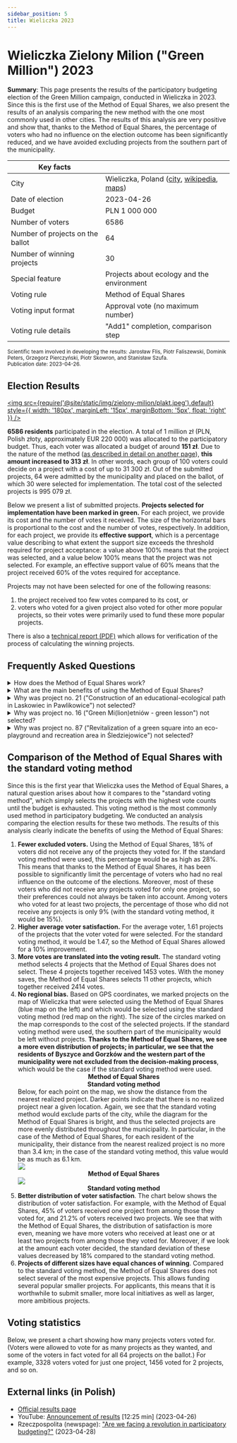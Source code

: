 ```yaml
---
sidebar_position: 5
title: Wieliczka 2023
---
```



# Wieliczka Zielony Milion ("Green Million") 2023

<head>
    <meta name="twitter:card" content="summary_large_image" />
    <meta name="twitter:title" content="Wieliczka Green Million - Vote Results" />
    <meta name="twitter:description" content="The participatory budget in Wieliczka used the Method of Equal Shares, which resulted in a better and fairer outcome for the municipality." />
    <meta name="twitter:image" content="https://equalshares.net/social/og-zielony-milion.jpg" />
    <meta property="og:type" content="article" />
    <meta property="og:image" content="https://equalshares.net/social/og-zielony-milion.jpg" />
    <meta property="og:title" content="Wieliczka Green Million - Vote Results" />
    <meta property="og:description" content="The participatory budget in Wieliczka used the Method of Equal Shares, which resulted in a better and fairer outcome for the municipality." />
</head>

<div class="summary">
<b>Summary</b>:
This page presents the results of the participatory budgeting election of the Green Million campaign, conducted in Wieliczka in 2023.
Since this is the first use of the Method of Equal Shares, we also present the results of an analysis comparing the new method with the one most commonly used in other cities.
The results of this analysis are very positive and show that, thanks to the Method of Equal Shares, the percentage of voters who had no influence on the election outcome has been significantly reduced,
and we have avoided excluding projects from the southern part of the municipality. 
</div>

| Key facts | |
| --- | --- |
| City | Wieliczka, Poland ([city](https://zb.wieliczka.eu/budzet-obywatelski), [wikipedia](https://en.wikipedia.org/wiki/Wieliczka), [maps](https://www.google.com/maps/place/Wieliczka,+Poland/@49.9875288,19.9637094,12z/)) |
| Date of election | 2023-04-26 |
| Budget | PLN 1 000 000 |
| Number of voters | 6586 |
| Number of projects on the ballot | 64 |
| Number of winning projects | 30 |
| Special feature | Projects about ecology and the environment |
| Voting rule | Method of Equal Shares |
| Voting input format | Approval vote (no maximum number) |
| Voting rule details | "Add1" completion, comparison step |

<small>
Scientific team involved in developing the results: Jarosław Flis, Piotr Faliszewski, Dominik Peters, Grzegorz Pierczyński, Piotr Skowron, and Stanisław Szufa.
<br/>
Publication date: 2023-04-26.
</small>

## Election Results

[<img src={require('@site/static/img/zielony-milion/plakt.jpeg').default} style={{ width: '180px', marginLeft: '15px', marginBottom: '5px', float: 'right' }} />](https://zb.wieliczka.eu/budzet-obywatelski)

**6586 residents** participated in the election.
A total of 1 million zł (PLN, Polish złoty, approximately EUR 220 000) was allocated to the participatory budget.
Thus, each voter was allocated a budget of around **151 zł**. 
Due to the nature of the method ([as described in detail on another page](../implementation/completion)), **this amount increased to 313 zł**.
In other words, each group of 100 voters could decide on a project with a cost of up to 31 300 zł.
Out of the submitted projects, 64 were admitted by the municipality and placed on the ballot, of which 30 were selected for implementation. 
The total cost of the selected projects is 995 079 zł.

Below we present a list of submitted projects. **Projects selected for implementation have been marked in green.**
For each project, we provide its cost and the number of votes it received. The size of the horizontal bars is proportional to the cost and the number of votes, respectively. In addition, for each project, we provide its <b>effective support</b>, 
which is a percentage value describing to what extent the support size exceeds the threshold required for project acceptance: a value above 100% means that the project was selected, and a value below 100% means that the project was not
selected. For example, an effective support value of 60% means that the project received 60% of the votes required for acceptance.

Projects may not have been selected for one of the following reasons:
<ol>
<li style={{ marginBottom: '10px' }}> the project received too few votes compared to its cost, or </li>
<li> voters who voted for a given project also voted for other more popular projects, so their votes were primarily used to fund these more popular projects.</li>
</ol>

There is also a <a href="https://equalshares.net/pdf/zielony-milion-explanation-en.pdf">technical report (PDF)</a> which allows for verification of the process of calculating the winning projects.

<Datawrapper src="//datawrapper.dwcdn.net/IFTy4/1/" />

## Frequently Asked Questions

<details>
<summary>
How does the Method of Equal Shares work?
</summary>

It virtually assigns each voter an equal share of the budget. In this case, each voter is allocated 313 zł. The Method of Equal Shares then selects the most popular projects, but only if they can be funded with the virtual funds allocated to the supporters of such projects. If a project's supporters do not have enough funds to pay for it, the project will be skipped.
Thus, if a project costs 100,000 zł, it must receive at least 320 votes to have a chance of being funded. Of course, such a project must also receive more votes than other projects to win.

A more detailed description of the method can be found on [this page](/explanation).
</details>

<details>
<summary>
What are the main benefits of using the Method of Equal Shares?
</summary>

It gives each voter an equal influence on the voting outcome. This leads to fairer results than using the standard voting method (which just selects projects in order of vote count). 
Below are diagrams illustrating the advantage of the Method of Equal Shares. In particular, we see that more voters get at least one project among those they voted for.
Moreover, the winning projects are more evenly distributed in the municipality.
</details>

<details>
<summary>
Why was project no. 21 ("Construction of an educational-ecological path in Laskowiec in Pawlikowice") not selected?
</summary>

It was not selected because many votes cast for project no. 21 were used to fund the more popular project **no. 6** ("Green Flag - revitalization of green areas with plantings").

*More details*: Projects no. 24, 41, 40, 74, 19, and 6 received more votes than project no. 21, so they were selected earlier.
43% of those who voted for project no. 21 also voted for project no. 6 and contributed 40,000 zł of their allocated funds to it.
Voters supporting project no. 21 also used a total of 22,700 zł to fund projects no. 24, 41, 40, 74, and 19. After using these funds, only 93,900 zł remained for the voters who supported project no. 21,
which was not enough to cover the cost of project no. 21 at 100,000 zł.
</details>

<details>
<summary>
Why was project no. 16 ("Green Mi(lion)etniów - green lesson") not selected?
</summary>

It was not selected because many votes cast for project no. 16 were used to fund projects **no. 6** ("Green Flag - revitalization of green areas with plantings")
(this project was more popular than project no. 16) and project **no. 70** ("'I grow in summer, autumn, and spring' - creating a flowering meadow on the square between the J. Latuska Municipal Kindergarten in Mietniów and the community center in Mietniów")
(this project was cheaper than project no. 16, so it obtained a higher effective number of votes).
However, the result was very close, and project no. 16 **was close to winning** (it had effective support at the level of 99%).

*More details*: Among the voters who voted for project no. 16, 52% also voted for project no. 6, and 64% for project no. 70.
These voters contributed 38,700 zł of their allocated funds to project no. 6 and 11,800 zł to project no. 70.
These voters also contributed a total of 17,000 zł to other more popular projects. After using these funds, only 49,998 zł remained for the voters who supported project no. 16,
which was not enough to cover the cost of project no. 16 at 50,000 zł.
</details>

<details>
<summary>
Why was project no. 87 ("Revitalization of a green square into an eco-playground and recreation area in Śledziejowice") not selected?
</summary>

It did not receive enough votes. Project no. 87 cost 74,000 zł. It received votes from 292 voters, who were collectively allocated approximately 92,000 zł. 
Although initially, this was enough to cover the cost of project no. 87, **after selecting the 6 most popular projects**, these 292 voters used about 18,700 zł of their allocated funds
(this is because some of these voters also voted for some of these more popular projects).
Thus, only 73,300 zł remained for the voters who supported project no. 87, which was not enough to cover the cost of project no. 87 at 74,000 zł.

Project no. 8 (Green Corner in the Market) was not selected for similar reasons.
</details>

## Comparison of the Method of Equal Shares with the standard voting method

Since this is the first year that Wieliczka uses the Method of Equal Shares, a natural question arises about how it compares to the "standard voting method", which simply selects the projects with the highest vote counts until the budget is exhausted. This voting method is the most commonly used method in participatory budgeting. 
We conducted an analysis comparing the election results for these two methods.
The results of this analysis clearly indicate the benefits of using the Method of Equal Shares:
<ol>
<li style={{ marginBottom: '10px' }}> 
<b>Fewer excluded voters.</b> Using the Method of Equal Shares, 18% of voters did not receive any of the projects they voted for. If the standard voting method were used, this percentage would be as high as 28%. This means that thanks to the Method of Equal Shares,
it has been possible to significantly limit the percentage of voters who had no real influence on the outcome of the elections. Moreover, most of these voters who did not receive any projects voted for only one project,
so their preferences could not always be taken into account.
Among voters who voted for at least two projects, the percentage of those who did not receive any projects is only 9% (with the standard voting method, it would be 15%).
<Datawrapper src="//datawrapper.dwcdn.net/IyRRx/1/" />
</li>
<li> <b>Higher average voter satisfaction.</b> For the average voter, 1.61 projects of the projects that the voter voted for were selected. For the standard voting method, it would be 1.47, so the Method of Equal Shares allowed for a 10% improvement. </li>
<li> <b>More votes are translated into the voting result.</b> The standard voting method selects 4 projects that the Method of Equal Shares does not select. These 4 projects together received 1453 votes. With the money saves, the Method of Equal Shares selects 11 other projects,
which together received 2414 votes.</li>
<li> 
<b>No regional bias.</b> Based on GPS coordinates, we marked projects on the map of Wieliczka that were selected using the Method of Equal Shares (blue map on the left)
and which would be selected using the standard voting method (red map on the right). The size of the circles marked on the map corresponds to the cost of the selected projects. If the standard voting method were used, the southern part of the municipality would be left without projects.
<b>Thanks to the Method of Equal Shares, we see a more even distribution of projects; in particular, we see that the residents of Byszyce and Gorzków and the western part of the municipality were not excluded from the decision-making process</b>, which would be the case if the standard voting method were used.
</li>
<div style={{display: 'flex', gap: '10px', marginTop: '13px', marginBottom: '13px'}}>
    <div style={{width: '50%'}}>
        <Datawrapper src="//datawrapper.dwcdn.net/fepmf/1/" />
        <center><b>Method of Equal Shares</b></center>
    </div>
    <div style={{width: '50%'}}>
        <Datawrapper src="//datawrapper.dwcdn.net/byjIj/1/" />
        <center><b>Standard voting method</b></center>
    </div>
</div>
Below, for each point on the map, we show the distance from the nearest realized project. Darker points indicate that there is no realized project near a given location.
Again, we see that the standard voting method would exclude parts of the city, while the diagram for the Method of Equal Shares is bright, and thus the selected projects are more evenly distributed throughout the municipality.
In particular, in the case of the Method of Equal Shares, for each resident of the municipality, their distance from the nearest realized project is no more than 3.4 km; in the case of the standard voting method, this value would be as much as 6.1 km.

<div style={{display: 'flex', gap: '10px', marginTop: '13px', marginBottom: '13px'}}>
    <div style={{width: '50%'}}>
        <img src={require('@site/static/img/zielony-milion/mes-heatmap.png').default} style={{ width: '88%' }} />
        <center><b>Method of Equal Shares</b></center>
    </div>
    <div style={{width: '50%'}}>
        <img src={require('@site/static/img/zielony-milion/greedy-heatmap-legend.png').default} style={{ width: '88%' }} />
        <center><b>Standard voting method</b></center>
    </div>
</div>

<li style={{ marginBottom: '10px' }}>
<b>Better distribution of voter satisfaction</b>. The chart below shows the distribution of voter satisfaction. For example, with the Method of Equal Shares, 45% of voters received
one project from among those they voted for, and 21.2% of voters received two projects.
We see that with the Method of Equal Shares, the distribution of satisfaction is more even, meaning we have more voters who received at least one or at least two projects from among those they voted for. Moreover,
if we look at the amount each voter decided, the standard deviation of these values decreased by 18% compared to the standard voting method.
</li>

<Datawrapper src="//datawrapper.dwcdn.net/U98QD/2/" />

<li style={{ marginBottom: '10px' }}>
<b>Projects of different sizes have equal chances of winning</b>.
Compared to the standard voting method, the Method of Equal Shares does not select several of the most expensive projects. This allows funding several popular smaller projects.
For applicants, this means that it is worthwhile to submit smaller, more local initiatives as well as larger, more ambitious projects.
</li>

<Datawrapper src="//datawrapper.dwcdn.net/Fu40o/1/" />
</ol>

## Voting statistics

Below, we present a chart showing how many projects voters voted for. (Voters were allowed to vote for as many projects as they wanted, and some of the voters in fact voted for all 64 projects on the ballot.) For example, 3328 voters voted for just one project, 1456 voted for 2 projects, and so on.

<Datawrapper src="//datawrapper.dwcdn.net/T38Dp/1/" />

## External links (in Polish)

* [Official results page](https://zb.wieliczka.eu/budzet-obywatelski)
* YouTube: [Announcement of results](https://www.youtube.com/watch?v=OBbbMHHVwbo) [12:25 min] (2023-04-26)
* Rzeczpospolita (newspage): ["Are we facing a revolution in participatory budgeting?"](https://www.rp.pl/polityka/art38409241-czy-czeka-nas-rewolucja-w-budzetach-obywatelskich) (2023-04-28)
